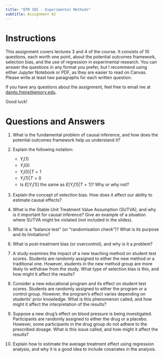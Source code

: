 ```yaml
---
title: "QTM 385 - Experimental Methods"
subtitle: Assignment 02
---
```


# Instructions

This assignment covers lectures 3 and 4 of the course. It consists of 10 questions, each worth one point, about the potential outcomes framework, selection bias, and the use of regression in experimental research. You can answer the questions in any format you prefer, but I recommend using either Jupyter Notebook or PDF, as they are easier to read on Canvas. Please write at least two paragraphs for each written question.

If you have any questions about the assignment, feel free to email me at <danilo.freire@emory.edu>.

Good luck!

# Questions and Answers

1.  What is the fundamental problem of causal inference, and how does the potential outcomes framework help us understand it? 

2. Explain the following notation:
    - $Y_i(1)$
    - $Y_i(0)$
    - $Y_i(0) | T = 1$
    - $Y_i(1) | T = 0$
    - Is $E[Y_i(1)]$ the same as $E[Y_i(1) | T = 1]$? Why or why not?

3.  Explain the concept of selection bias. How does it affect our ability to estimate causal effects? 

4.  What is the Stable Unit Treatment Value Assumption (SUTVA), and why is it important for causal inference? Give an example of a situation where SUTVA might be violated (not included in the slides).

5.  What is a "balance test" (or "randomisation check")? What is its purpose and its limitations?

6. What is post-treatment bias (or overcontrol), and why is it a problem?

7. A study examines the impact of a new teaching method on student test scores. Students are randomly assigned to either the new method or a traditional one. However, students in the new method group are more likely to withdraw from the study. What type of selection bias is this, and how might it affect the results?

8. Consider a new educational program and its effect on student test scores. Students are randomly assigned to either the program or a control group. However, the program's effect varies depending on students' prior knowledge. What is this phenomenon called, and how might it affect the interpretation of the results?

9. Suppose a new drug's effect on blood pressure is being investigated. Participants are randomly assigned to either the drug or a placebo. However, some participants in the drug group do not adhere to the prescribed dosage. What is this issue called, and how might it affect the results?

10.  Explain how to estimate the average treatment effect using regression analysis, and why it is a good idea to include covariates in the analysis.
